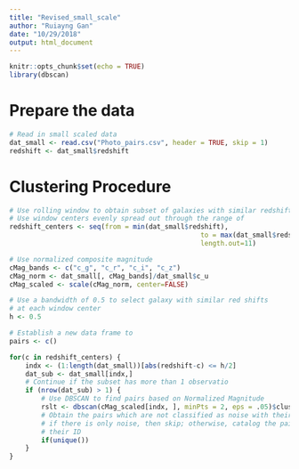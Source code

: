 ```yaml
---
title: "Revised_small_scale"
author: "Ruiayng Gan"
date: "10/29/2018"
output: html_document
---
```


```r
knitr::opts_chunk$set(echo = TRUE)
library(dbscan)
```

# Prepare the data
```r
# Read in small scaled data
dat_small <- read.csv("Photo_pairs.csv", header = TRUE, skip = 1)
redshift <- dat_small$redshift
```


# Clustering Procedure
```r
# Use rolling window to obtain subset of galaxies with similar redshift
# Use window centers evenly spread out through the range of 
redshift_centers <- seq(from = min(dat_small$redshift),
												to = max(dat_small$redshift),
												length.out=11)

# Use normalized composite magnitude
cMag_bands <- c("c_g", "c_r", "c_i", "c_z")
cMag_norm <- dat_small[, cMag_bands]/dat_small$c_u
cMag_scaled <- scale(cMag_norm, center=FALSE)

# Use a bandwidth of 0.5 to select galaxy with similar red shifts
# at each window center
h <- 0.5

# Establish a new data frame to  
pairs <- c()

for(c in redshift_centers) {
	indx <- (1:length(dat_small))[abs(redshift-c) <= h/2]
	dat_sub <- dat_small[indx,]
	# Continue if the subset has more than 1 observatio
	if (nrow(dat_sub) > 1) {
		# Use DBSCAN to find pairs based on Normalized Magnitude
		rslt <- dbscan(cMag_scaled[indx, ], minPts = 2, eps = .05)$cluster
		# Obtain the pairs which are not classified as noise with their objid
		# if there is only noise, then skip; otherwise, catalog the pairs with
		# their ID
		if(unique())
	}
}
```

